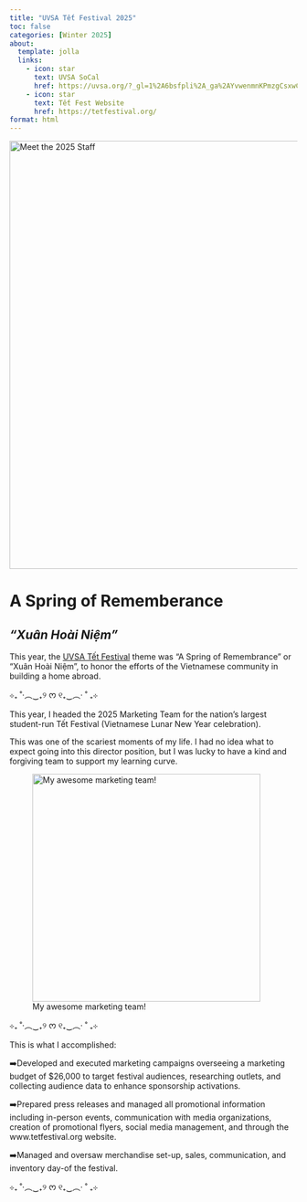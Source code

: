 ```yaml
---
title: "UVSA Tết Festival 2025"
toc: false
categories: [Winter 2025]
about:
  template: jolla
  links: 
    - icon: star
      text: UVSA SoCal
      href: https://uvsa.org/?_gl=1%2A6bsfpli%2A_ga%2AYvwenmnKPmzgCsxwCBIOUEQRmVKr%2A_ga_YTIIZKKFD%2A2Yv9XX3aKsKBDlnxIDImFk8VuAmCDqm2d4Lqt22gv94i9NGgIscnl6l.%2A_gcl_au%3D1.1.199023548.170366406%2A_gcl_aw%3DXKR.174042986.4Uys6apjdQ6ry5L1pH7huuYa9kjGT4NN0ZRX5Vu0yWOyxcEv5JZogX7njYgUJ867Q5ph5cAPImsSlmrXvGbB2mzKeW..&_gz=2.197327286.199758456.176824172-861442245.164422487&_bdsid=r70qde.n~CTTQT.171499618.171147117&_bd_prev_page=https%3A%2F%2Fuvsa.org%2Fdetail.jsp%3F045000042.html
    - icon: star
      text: Tết Fest Website
      href: https://tetfestival.org/
format: html
---
```


[![Meet the 2025 Staff](https://tetfestival.org/wp-content/uploads/2024/12/ALL-STAFF-980x653.jpg){fig-align="center" width="750"}](https://tetfestival.org/tet-directors/)

# A Spring of Rememberance

## *“Xuân Hoài Niệm”*

This year, the [UVSA Tết Festival](https://tetfestival.org/) theme was “A Spring of Remembrance” or “Xuân Hoài Niệm”, to honor the efforts of the Vietnamese community in building a home abroad.

⊹₊ ˚‧︵‿₊୨ ᰔ ୧₊‿︵‧ ˚ ₊⊹

This year, I headed the 2025 Marketing Team for the nation's largest student-run Tết Festival (Vietnamese Lunar New Year celebration).

This was one of the scariest moments of my life. I had no idea what to expect going into this director position, but I was lucky to have a kind and forgiving team to support my learning curve.

![My awesome marketing team!](/images/tetfest1.jpg){fig-align="center" width="399"}

⊹₊ ˚‧︵‿₊୨ ᰔ ୧₊‿︵‧ ˚ ₊⊹

This is what I accomplished:

➡️Developed and executed marketing campaigns overseeing a marketing budget of \$26,000 to target festival audiences, researching outlets, and collecting audience data to enhance sponsorship activations.

➡️Prepared press releases and managed all promotional information including in-person events, communication with media organizations, creation of promotional flyers, social media management, and through the www.tetfestival.org website.

➡️Managed and oversaw merchandise set-up, sales, communication, and inventory day-of the festival.

⊹₊ ˚‧︵‿₊୨ ᰔ ୧₊‿︵‧ ˚ ₊⊹
